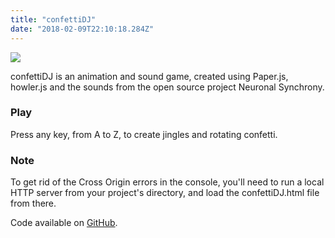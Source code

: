 ```yaml
---
title: "confettiDJ"
date: "2018-02-09T22:10:18.284Z"
---
```


<Img
  src="/images/posts/confetti.png"
  width={2154}
  height={1232}
  caption="confettiDJ project"
/>

confettiDJ is an animation and sound game, created using Paper.js, howler.js and the sounds from the open source project Neuronal Synchrony.

### Play

Press any key, from A to Z, to create jingles and rotating confetti.

### Note

To get rid of the Cross Origin errors in the console, you'll need to run a local HTTP server from your project's directory, and load the confettiDJ.html file from there.

Code available on [GitHub](https://github.com/eneax/confettiDJ).
